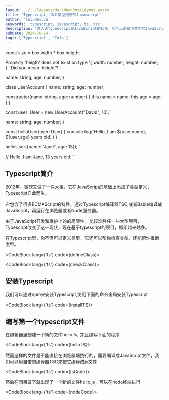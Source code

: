 ```yaml
---
layout: ../../layouts/MarkdownPostLayout.astro
title: 'Typescript, 插上类型翅膀的Javascript'
author: 'luludev.cn'
keywords: 'typescript, javascript, ts, tsc'
description: "世人说Typescript是JavaScript的超集，实际上是赋予类型的JavaScript"
pubDate: 2024-10-14
tags: ['Typescript', 'Info']
---
```



const size = box.width * box.heigth;

Property 'heigth' does not exist on type '{ width: number; height: number; }'.
Did you mean 'height'?
`

  name: string;
  age: number;
}
 
class UserAccount {
  name: string;
  age: number;

  constructor(name: string, age: number) {
    this.name = name;
    this.age = age;
  }
}
 
const user: User = new UserAccount("David", 10);`


name: string;
age: number;
}

const helloUser(user: User) {
    console.log(\`Hello, I am \${user.name}, \${user.age} years old.\`)
}

helloUser({name: "Jane", age: 13});
`



// Hello, I am Jane, 13 years old.
`

## Typescript简介

2012年，微软又做了一件大事，它在JavaScript的基础上添加了类型定义，Typescript自此而生。

它包含了很多ECMAScript的特性，通过Typescript编译器TSC,或者Bable编译成JavaScript，再运行在浏览器或者Node服务器。

由于JavaScript开发和维护上的的局限性，比较难胜任一些大型项目，Typescript改变了这一现状，现在基于typescript的项目，框架越来越多。

在Typescript里，你不但可以定义类型，它还可以帮你检查类型，还能帮你推断类型。

<CodeBlock lang={'ts'} code={defineClass}></CodeBlock>

<CodeBlock lang={'ts'} code={checkClass}></CodeBlock>

## 安装Typescript

我们可以通过npm来安装Typescript,使用下面的命令全局安装Typescript

<CodeBlock lang={'ts'} code={installTS}></CodeBlock>

## 编写第一个typescript文件

在编辑器里创建一个新的文件hello.ts, 并且编写下面的程序

<CodeBlock lang={'ts'} code={helloTS}></CodeBlock>

然而这样的文件是不能直接在浏览器端执行的，需要编译成JavaScript文件，我们可以用自带的编译器TSC来把它编译成js文件

<CodeBlock lang={'ts'} code={tsCode}></CodeBlock>

然后在同目录下就出现了一个新的文件hello.js，可以在node终端执行

<CodeBlock lang={'ts'} code={nodeCode}></CodeBlock>